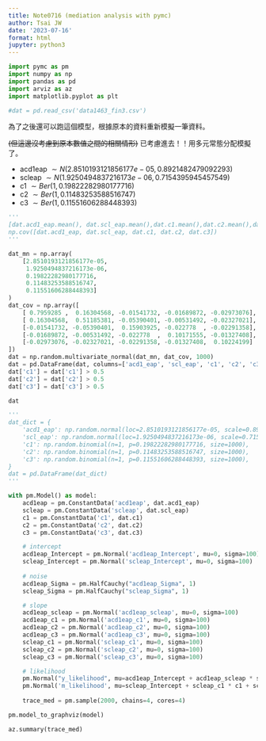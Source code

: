 ```yaml
---
title: Note0716 (mediation analysis with pymc)
author: Tsai JW
date: '2023-07-16'
format: html
jupyter: python3
---
```


```python
import pymc as pm
import numpy as np
import pandas as pd
import arviz as az
import matplotlib.pyplot as plt
```

```python
#dat = pd.read_csv('data1463_fin3.csv')
```

為了之後還可以跑這個模型，根據原本的資料重新模擬一筆資料。

~~(但這邊沒考慮到原本數值之間的相關情形)~~ 已考慮進去！！用多元常態分配模擬了。

-   acd1eap $\sim N(2.8510193121856177e-05, 0.8921482479092293)$
-   scleap $\sim N(1.9250494837216173e-06, 0.7154395945457549)$
-   c1 $\sim Ber(1,0.19822282980177716)$
-   c2 $\sim Ber(1,0.11483253588516747)$
-   c3 $\sim Ber(1,0.11551606288448393)$

```python
'''
[dat.acd1_eap.mean(), dat.scl_eap.mean(),dat.c1.mean(),dat.c2.mean(),dat.c3.mean()]
np.cov([dat.acd1_eap, dat.scl_eap, dat.c1, dat.c2, dat.c3])
'''
```

```python
dat_mn = np.array(
    [2.8510193121856177e-05,
     1.9250494837216173e-06,
     0.19822282980177716,
     0.11483253588516747,
     0.11551606288448393]
)
dat_cov = np.array([
    [ 0.7959285 ,  0.16304568, -0.01541732, -0.01689872, -0.02973076],
    [ 0.16304568,  0.51185381, -0.05390401, -0.00531492, -0.02327021],
    [-0.01541732, -0.05390401,  0.15903925, -0.022778  , -0.02291358],
    [-0.01689872, -0.00531492, -0.022778  ,  0.10171555, -0.01327408],
    [-0.02973076, -0.02327021, -0.02291358, -0.01327408,  0.10224199]
])
dat = np.random.multivariate_normal(dat_mn, dat_cov, 1000)
dat = pd.DataFrame(dat, columns=['acd1_eap', 'scl_eap', 'c1', 'c2', 'c3'])
dat['c1'] = dat['c1'] > 0.5
dat['c2'] = dat['c2'] > 0.5
dat['c3'] = dat['c3'] > 0.5
```

```python
dat
```

```python
'''
dat_dict = {
    'acd1_eap': np.random.normal(loc=2.8510193121856177e-05, scale=0.8921482479092293, size=1000),
    'scl_eap': np.random.normal(loc=1.9250494837216173e-06, scale=0.7154395945457549, size=1000),
    'c1': np.random.binomial(n=1, p=0.19822282980177716, size=1000),
    'c2': np.random.binomial(n=1, p=0.11483253588516747, size=1000),
    'c3': np.random.binomial(n=1, p=0.11551606288448393, size=1000),    
}
dat = pd.DataFrame(dat_dict)
'''
```

```python
with pm.Model() as model:
    acd1eap = pm.ConstantData('acd1eap', dat.acd1_eap)
    scleap = pm.ConstantData('scleap', dat.scl_eap)
    c1 = pm.ConstantData('c1', dat.c1)
    c2 = pm.ConstantData('c2', dat.c2)
    c3 = pm.ConstantData('c3', dat.c3)

    # intercept
    acd1eap_Intercept = pm.Normal('acd1eap_Intercept', mu=0, sigma=100)
    scleap_Intercept = pm.Normal('scleap_Intercept', mu=0, sigma=100)
    
    # noise
    acd1eap_Sigma = pm.HalfCauchy("acd1eap_Sigma", 1)
    scleap_Sigma = pm.HalfCauchy("scleap_Sigma", 1)

    # slope
    acd1eap_scleap = pm.Normal('acd1eap_scleap', mu=0, sigma=100)
    acd1eap_c1 = pm.Normal('acd1eap_c1', mu=0, sigma=100)
    acd1eap_c2 = pm.Normal('acd1eap_c2', mu=0, sigma=100)
    acd1eap_c3 = pm.Normal('acd1eap_c3', mu=0, sigma=100)
    scleap_c1 = pm.Normal('scleap_c1', mu=0, sigma=100)
    scleap_c2 = pm.Normal('scleap_c2', mu=0, sigma=100)
    scleap_c3 = pm.Normal('scleap_c3', mu=0, sigma=100)

    # likelihood
    pm.Normal("y_likelihood", mu=acd1eap_Intercept + acd1eap_scleap * scleap  + acd1eap_c1 * c1 + acd1eap_c2 * c2 + acd1eap_c3 * c3, sigma =  acd1eap_Sigma, observed = acd1eap  )
    pm.Normal('m_likelihood', mu=scleap_Intercept + scleap_c1 * c1 + scleap_c2 * c2 + scleap_c3 * c3, sigma = scleap_Sigma, observed = scleap)
    
    trace_med = pm.sample(2000, chains=4, cores=4)
```

```python
pm.model_to_graphviz(model)
```

```python
az.summary(trace_med)
```
